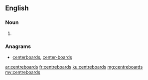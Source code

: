 ==English==

===Noun===
{{head|en}}

# {{plural of|centreboard}}

===Anagrams===
* [[centerboards#English|centerboards]], [[center-boards#English|center-boards]]

[[ar:centreboards]]
[[fr:centreboards]]
[[ku:centreboards]]
[[mg:centreboards]]
[[my:centreboards]]